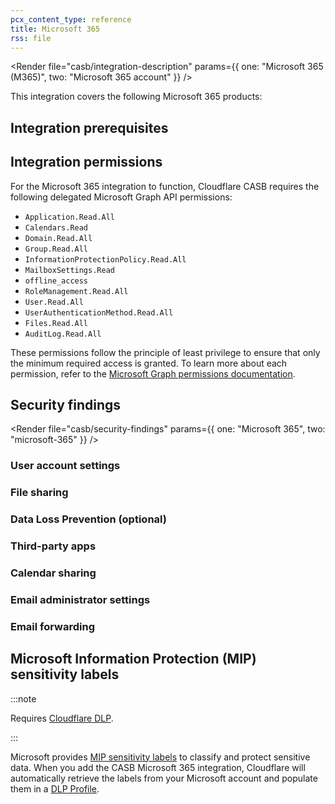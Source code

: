 ```yaml
---
pcx_content_type: reference
title: Microsoft 365
rss: file
---
```



<Render
  file="casb/integration-description"
  params={{ one: "Microsoft 365 (M365)", two: "Microsoft 365 account" }}
/>

This integration covers the following Microsoft 365 products:

<DirectoryListing />

## Integration prerequisites

<Render file="casb/microsoft/m365-prereqs" />

## Integration permissions

For the Microsoft 365 integration to function, Cloudflare CASB requires the following delegated Microsoft Graph API permissions:

- `Application.Read.All`
- `Calendars.Read`
- `Domain.Read.All`
- `Group.Read.All`
- `InformationProtectionPolicy.Read.All`
- `MailboxSettings.Read`
- `offline_access`
- `RoleManagement.Read.All`
- `User.Read.All`
- `UserAuthenticationMethod.Read.All`
- `Files.Read.All`
- `AuditLog.Read.All`

These permissions follow the principle of least privilege to ensure that only the minimum required access is granted. To learn more about each permission, refer to the [Microsoft Graph permissions documentation](https://docs.microsoft.com/en-us/graph/permissions-reference).

## Security findings

<Render
  file="casb/security-findings"
  params={{ one: "Microsoft 365", two: "microsoft-365" }}
/>

### User account settings

<Render file="casb/microsoft/user-account-settings" />

### File sharing

<Render file="casb/microsoft/file-sharing" />

<Render file="casb/shared-links" />

### Data Loss Prevention (optional)

<Render file="casb/data-loss-prevention" />

<Render file="casb/microsoft/m365-dlp-findings" />

### Third-party apps

<Render file="casb/microsoft/third-party-apps" />

### Calendar sharing

<Render file="casb/microsoft/calendar-sharing" />

### Email administrator settings

<Render file="casb/microsoft/email-admin-settings" />

### Email forwarding

<Render file="casb/microsoft/email-forwarding" />

## Microsoft Information Protection (MIP) sensitivity labels

:::note

Requires [Cloudflare DLP](/cloudflare-one/policies/data-loss-prevention/).

:::

Microsoft provides [MIP sensitivity labels](https://learn.microsoft.com/en-us/microsoft-365/compliance/sensitivity-labels?view=o365-worldwide) to classify and protect sensitive data. When you add the CASB Microsoft 365 integration, Cloudflare will automatically retrieve the labels from your Microsoft account and populate them in a [DLP Profile](/cloudflare-one/policies/data-loss-prevention/dlp-profiles/integration-profiles/).
